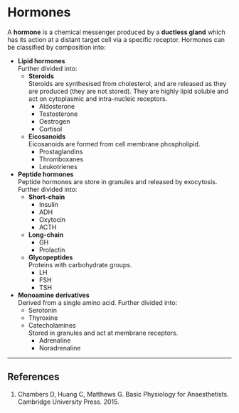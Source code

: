 # Hormones

A **hormone** is a chemical messenger produced by a **ductless gland** which has its action at a distant target cell via a specific receptor. Hormones can be classified by composition into:

* **Lipid hormones**\
Further divided into:
    * **Steroids**\
    Steroids are synthesised from cholesterol, and are released as they are produced (they are not stored). They are highly lipid soluble and act on cytoplasmic and intra-nucleic receptors.
        * Aldosterone
        * Testosterone
        * Oestrogen
        * Cortisol
    * **Eicosanoids**\
    Eicosanoids are formed from cell membrane phospholipid.
        * Prostaglandins
        * Thromboxanes
        * Leukotrienes
* **Peptide hormones**\
Peptide hormones are store in granules and released by exocytosis. Further divided into:
    * **Short-chain**
        * Insulin
        * ADH
        * Oxytocin
        * ACTH
    * **Long-chain**\
        * GH
        * Prolactin
    * **Glycopeptides**\
    Proteins with carbohydrate groups.
        * LH
        * FSH
        * TSH
* **Monoamine derivatives**\
Derived from a single amino acid. Further divided into:
    * Serotonin
    * Thyroxine
    * Catecholamines\
    Stored in granules and act at membrane receptors.
        * Adrenaline
        * Noradrenaline

---

## References

1. Chambers D, Huang C, Matthews G. Basic Physiology for Anaesthetists. Cambridge University Press. 2015.
